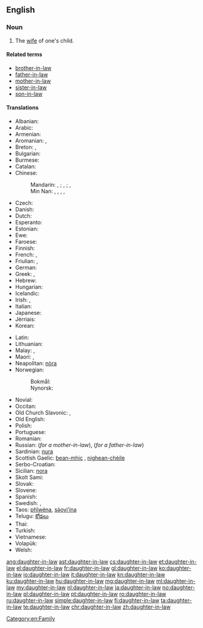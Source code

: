 ==English==

===Noun===
{{en-noun|head=[[daughter]]-[[in-law]]|daughters-in-law}}

# The [[wife]] of one's child.

====Related terms====
* [[brother-in-law]]
* [[father-in-law]]
* [[mother-in-law]]
* [[sister-in-law]]
* [[son-in-law]]

====Translations====
{{trans-top|wife of one's child}}
* Albanian: {{t-|sq|nuse|f}}
* Arabic: {{t-|ar|زوجة الابن|f|tr=záwjat al-ibn|sc=Arab}}
* Armenian: {{t-|hy|հարս|tr=hars}}
* Aromanian: {{t-|rup|norã|f}}, {{t-|rup|nor}}
* Breton: {{t+|br|merc'h-kaer|f}}, {{t-|br|merc'heg|f}}
* Bulgarian: {{t+|bg|снаха|f}}
* Burmese: {{t+|my|ချွေးမ|tr=chwe:ma.|sc=Mymr}}
* Catalan: {{t-|ca|nora|f}}
* Chinese:
*: Mandarin: {{t|cmn|媳婦|sc=Hani}}, {{t|cmn|媳妇|tr=[[xífù]]|sc=Hani}}; {{t|cmn|兒媳|sc=Hani}}, {{t|cmn|儿媳|tr=[[érxí]]|sc=Hani}}; {{t|cmn|兒媳婦|sc=Hani}}, {{t|cmn|儿媳妇|tr=[[érxífù]]|sc=Hani}}
*: Min Nan: {{t+|nan|新婦|tr=sim-pū|sc=Hans}}, {{t-|nan|妗仔|tr=kīm-á|sc=Hans}}, {{t-|nan|新人|tr=sin-lâng|sc=Hans}}, {{t-|nan|新娘|tr=sin-niû|sc=Hans}}, {{t-|nan|孫嫂|tr=sun-só|sc=Hans}}
* Czech: {{t+|cs|snacha|f}}
* Danish: {{t-|da|svigerdatter|c}}
* Dutch: {{t+|nl|schoondochter|f}}
* Esperanto: {{t-|eo|bofilino}}
* Estonian: {{t-|et|minia}}
* Ewe: {{tø|ee|lɔ̃xoyɔvi}}
* Faroese: {{t-|fo|verdóttir|f}}
* Finnish: {{t+|fi|miniä}}
* French: {{t+|fr|bru|f}}, {{t+|fr|belle-fille|f}}
* Friulian: {{tø|fur|brût}}, {{tø|fur|nore|f}}
* German: {{t+|de|Schwiegertochter|f}}
* Greek: {{t+|el|νύφη|f|tr=nýphī}}, {{t+|el|κόρη|f|tr=kórī}}
* Hebrew: {{t+|he|כלה|f|alt=כַּלָּה|tr=kala}}
* Hungarian: {{t+|hu|meny}}
* Icelandic: {{t+|is|tengdadóttir|f}}
* Irish: {{t-|ga|iníon-i-ndlí|f}}, {{t-|ga|banchliamhain|m}}
* Italian: {{t+|it|nuora|f}}
* Japanese: {{t+|ja|嫁|tr=よめ, yome}}
* Jèrriais: {{tø|roa-jer|belle-fil'ye|f}}
* Korean: {{t+|ko|며느리|tr=myeoneuri|sc=Hang}}
{{trans-mid}}
* Latin: {{t-|la|nurus|f}}
* Lithuanian: {{t+|lt|marti}}
* Malay: {{t-|ms|menantu perempuan}}, {{t-|ms|menantu}}
* Maori: {{t|mi|hunaonga}}, {{t|mi|hunōnga}}
* Neapolitan: [[nòra]] {{f}}
* Norwegian:
*: Bokmål: {{t-|nb|svigerdatter|m|f}}
*: Nynorsk: {{t-|nn|svigerdotter|f}}
* Novial: {{tø|nov|bofilia}}
* Occitan: {{t+|oc|nòra|f}}
* Old Church Slavonic: {{tø|cu|снъха|tr=snŭxa|sc=Cyrs}},  {{tø|cu|нєвѣста|f|tr=nevěsta|sc=Cyrs}}
* Old English: {{t-|ang|snoru|f}}
* Polish: {{t+|pl|synowa|f}}
* Portuguese: {{t+|pt|nora|f}}
* Romanian: {{t+|ro|noră|f}}
* Russian: {{t+|ru|невестка|f|tr=nevéstka}} (''for a mother-in-law''), {{t+|ru|сноха|f|tr=snoxá}} (''for a father-in-law'')
* Sardinian: [[nura]] {{f}}
* Scottish Gaelic: [[bean-mhic]] {{f}}, [[nighean-chèile]] {{f}}
* Serbo-Croatian: {{t-|sh|snaha|f}}
* Sicilian: [[nora]] {{f}}
* Skolt Sami: {{tø|sms|mââ´nnj}}
* Slovak: {{t-|sk|nevesta|f}}
* Slovene: {{t+|sl|snaha|f}}
* Spanish: {{t+|es|nuera|f}}
* Swedish: {{t+|sv|svärdotter|c}}, {{t+|sv|sonhustru|c}}
* Taos: [[phȉwéna]], [[sə̀oyi’ína]]
* Telugu: [[కోడలు]]
* Thai: {{t-|th|ลูกสะไภ้|tr=loog-sa-pai|sc=Thai}}
* Turkish: {{t+|tr|gelin}}
* Vietnamese: {{t-|vi|con dâu}}
* Volapük: {{t+|vo|lüdaut}}
* Welsh: {{t-|cy|merch-yng-nghyfraith|f}}
{{trans-bottom}}

[[Category:en:Family]]

[[ang:daughter-in-law]]
[[ast:daughter-in-law]]
[[cs:daughter-in-law]]
[[et:daughter-in-law]]
[[el:daughter-in-law]]
[[fr:daughter-in-law]]
[[gl:daughter-in-law]]
[[ko:daughter-in-law]]
[[io:daughter-in-law]]
[[it:daughter-in-law]]
[[kn:daughter-in-law]]
[[ku:daughter-in-law]]
[[hu:daughter-in-law]]
[[mg:daughter-in-law]]
[[ml:daughter-in-law]]
[[my:daughter-in-law]]
[[nl:daughter-in-law]]
[[ja:daughter-in-law]]
[[no:daughter-in-law]]
[[pl:daughter-in-law]]
[[pt:daughter-in-law]]
[[ro:daughter-in-law]]
[[ru:daughter-in-law]]
[[simple:daughter-in-law]]
[[fi:daughter-in-law]]
[[ta:daughter-in-law]]
[[te:daughter-in-law]]
[[chr:daughter-in-law]]
[[zh:daughter-in-law]]